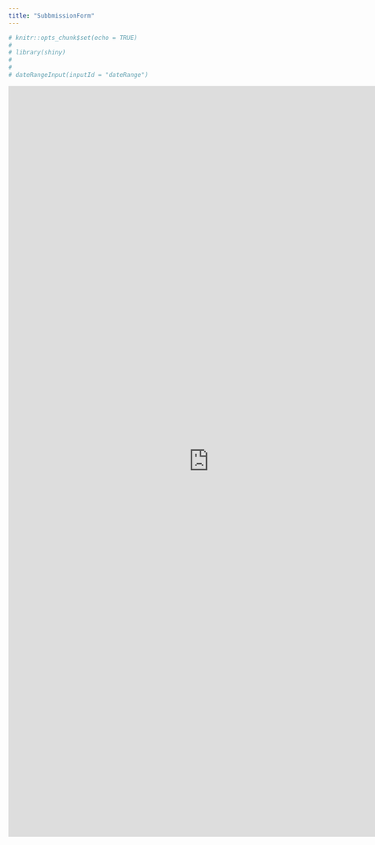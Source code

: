```yaml
---
title: "SubbmissionForm"
---
```


```r
# knitr::opts_chunk$set(echo = TRUE)
# 
# library(shiny)
# 
# 
# dateRangeInput(inputId = "dateRange")


```

<!-- https://form.jotform.co/90431411365852 -->

<iframe src="https://form.jotform.co/90431411365852" width="800" height = "1500" style="border: 0" frameborder="0" scrolling="yes"></iframe>